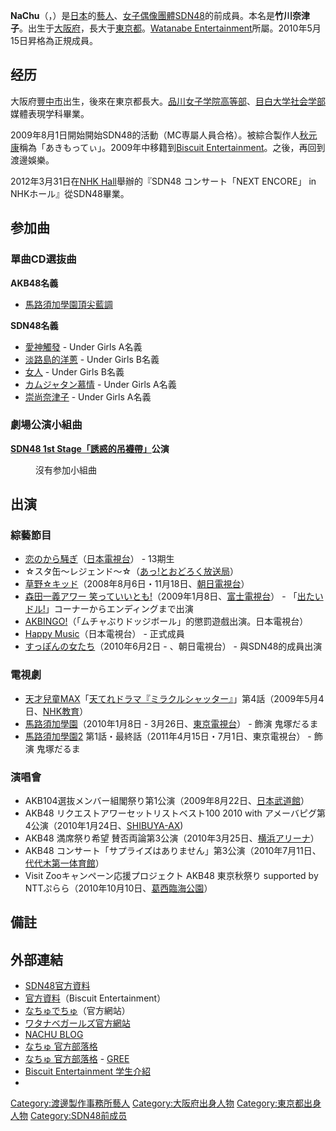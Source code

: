 {{BLP unsourced|time=2019-10-18}}
{{藝人
|姓名 = NaChu
|類型 = 女藝人
|圖片 = 
|圖片尺寸 = 
|圖片簡介 = 
|原名 = 
|外文名 = なちゅ
|外文 =  ja
|羅馬拼音 = NaChu
|英文名 = 
|國籍 = {{JPN}}
|出生日期 = {{Birth date and age|1984|12|23}}
|出生地點 = {{JPN}}・[[大阪府|大阪府]] → [[東京都|東京都]]
|逝世日期 = 
|逝世地點 = 
|職業 = 
|語言 = 
|教育程度 = 
|宗教信仰 =
|配偶 = 
|兒女 = 
|父母 = 
|出身地 = 
|出道作 = 
|出道日期 = 2007年
|代表作 = 
|活躍年代 = 
|唱片公司 = 
|經紀公司 = Watanabe Entertainment
|網站 = 
|相關團體 = [[SDN48|SDN48]]
|獎項 = 
|IMDb = 
}}
{{japanese|japanese=なちゅ|kana=なちゅ|romaji=Na Chu}}
'''NaChu'''（{{lang-ja|なちゅ}}，{{bd|1984年|12月23日|catIdx=Na Chu}}）是[[日本|日本]]的[[藝人|藝人]]、[[女子偶像團體|女子偶像團體]][[SDN48|SDN48]]的前成員。本名是'''竹川奈津子'''。出生于[[大阪府|大阪府]]，長大于[[東京都|東京都]]。[[Watanabe_Entertainment|Watanabe Entertainment]]所屬。2010年5月15日昇格為正規成員。

== 经历 ==
大阪府[[豐中市|豐中市]]出生，後來在東京都長大。[[品川女子学院中等部・高等部|品川女子学院高等部]]、[[目白大学|目白大学]][[社会学部|社会学部]]媒體表現学科畢業。

2009年8月1日開始開始SDN48的活動（MC専屬人員合格）。被綜合製作人[[秋元康|秋元康]]稱為「あきもってぃ」。2009年中移籍到[[Biscuit_Entertainment|Biscuit Entertainment]]。之後，再回到渡邊娛樂。

2012年3月31日在[[NHK_Hall|NHK Hall]]舉辦的『SDN48 コンサート「NEXT ENCORE」 in NHKホール』從SDN48畢業。

== 参加曲 ==
=== 單曲CD選抜曲 ===
'''AKB48名義'''
* [[馬尾與髮圈|馬路須加學園頂尖藍調]]

'''SDN48名義'''
* [[GAGAGA|愛神觸發]] - Under Girls A名義
* [[請給我愛|淡路島的洋蔥]] - Under Girls B名義
* [[MIN·MIN·MIN|女人]] - Under Girls B名義
* [[在麻布十番勸說_duet_with_Monta_Mino|カムジャタン慕情]] - Under Girls A名義
* [[毫不認輸Congratulation|崇尚奈津子]] - Under Girls A名義

=== 劇場公演小組曲 ===
''' [[SDN48_1st_Stage「誘惑的吊襪帶」|SDN48 1st Stage「誘惑的吊襪帶」]]公演'''
: 沒有参加小組曲

== 出演 ==
=== 綜藝節目 ===
* [[恋のから騒ぎ|恋のから騒ぎ]]（[[日本電視台|日本電視台]]） - 13期生
* ☆スタ缶〜レジェンド〜☆（[[あっ!とおどろく放送局|あっ!とおどろく放送局]]）
* [[草野☆キッド|草野☆キッド]]（2008年8月6日・11月18日、[[朝日電視台|朝日電視台]]）
* [[森田一義アワー_笑っていいとも!|森田一義アワー 笑っていいとも!]]（2009年1月8日、[[富士電視台|富士電視台]]） - 「[[出たいドル!|出たいドル!]]」コーナーからエンディングまで出演
* [[AKBINGO!|AKBINGO!]]（「ムチャぶりドッジボール」的懲罰遊戲出演。日本電視台）
* [[Happy_Music|Happy Music]]（日本電視台） - 正式成員
* [[すっぽんの女たち|すっぽんの女たち]]（2010年6月2日 - 、朝日電視台） - 與SDN48的成員出演

=== 電視劇 ===
* [[天才兒童MAX|天才兒童MAX]]「[[天才兒童MAX連續劇列表#ミラクルシャッター|天てれドラマ『ミラクルシャッター』]]」第4話（2009年5月4日、[[NHK教育頻道|NHK教育]]）
* [[馬路須加學園|馬路須加學園]]（2010年1月8日 - 3月26日、[[東京電視台|東京電視台]]） - 飾演 鬼塚だるま
* [[馬路須加學園#馬路須加學園2|馬路須加學園2]] 第1話・最終話（2011年4月15日・7月1日、東京電視台） - 飾演 鬼塚だるま

=== 演唱會 ===
* AKB104選抜メンバー組閣祭り第1公演（2009年8月22日、[[日本武道館|日本武道館]]）
* AKB48 リクエストアワーセットリストベスト100 2010 with アメーバピグ第4公演（2010年1月24日、[[SHIBUYA-AX|SHIBUYA-AX]])
* AKB48 満席祭り希望 賛否両論第3公演（2010年3月25日、[[横浜アリーナ|横浜アリーナ]]）
* AKB48 コンサート「サプライズはありません」第3公演（2010年7月11日、[[国立代代木競技場#第一体育館|代代木第一体育館]]）
* Visit Zooキャンペーン応援プロジェクト AKB48 東京秋祭り supported by NTTぷらら（2010年10月10日、[[葛西臨海公園|葛西臨海公園]]）

== 備註 ==
{{Reflist}}

== 外部連結 ==
* [https://web.archive.org/web/20110508122435/http://www.sdn48.co.jp/members/profile/nachu/ SDN48官方資料]
* [http://www.watanabepro.co.jp/mypage/artist/nachu.html 官方資料]{{Wayback|url=http://www.watanabepro.co.jp/mypage/artist/nachu.html |date=20120505053233 }}（Biscuit Entertainment）
* [http://www.freepe.com/ii.cgi?nachuxdechu なちゅでちゅ]{{Wayback|url=http://www.freepe.com/ii.cgi?nachuxdechu |date=20120203062235 }}（官方網站）
* [https://web.archive.org/web/20120426001434/http://www.we-girls.jp/index.php ワタナベガールズ官方網站]
* [https://web.archive.org/web/20120124032124/http://blog.watanabepro.co.jp/nachu/index.html NACHU BLOG]
* [http://ameblo.jp/nachudesu/ なちゅ 官方部落格]{{Wayback|url=http://ameblo.jp/nachudesu/ |date=20120324215157 }} 
* [http://gree.jp/nachu/ なちゅ 官方部落格]{{Wayback|url=http://gree.jp/nachu/ |date=20110920125158 }} - [[GREE|GREE]]
* [http://www.we-school.net/wcs/qa/index.html Biscuit Entertainment 学生介紹]{{Wayback|url=http://www.we-school.net/wcs/qa/index.html |date=20120519210404 }}
* {{Twitter|nachudesu1223}}

{{SDN48}}
{{DEFAULTSORT:NaChu}}
[[Category:渡邊製作事務所藝人|Category:渡邊製作事務所藝人]]
[[Category:大阪府出身人物|Category:大阪府出身人物]]
[[Category:東京都出身人物|Category:東京都出身人物]]
[[Category:SDN48前成员|Category:SDN48前成员]]